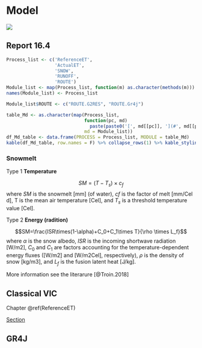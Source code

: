# Model {#model}

![](fig/EDHM_model.png)

## Report 16.4


```r

Process_list <- c('ReferenceET',
                  'ActualET',
                  'SNOW',
                  'RUNOFF',
                  'ROUTE')
Module_list <- map(Process_list, function(m) as.character(methods(m)))
names(Module_list) <- Process_list

Module_list$ROUTE <- c("ROUTE.G2RES", "ROUTE.Gr4j")

table_Md <- as.character(map(Process_list,
                             function(pc, md)
                               paste(paste0('[', md[[pc]], '](#', md[[pc]], ') '), collapse = '| '),
                             md = Module_list))
df_Md_table <- data.frame(PROCESS = Process_list, MODULE = table_Md)
kable(df_Md_table, row.names = F) %>% collapse_rows(1) %>% kable_styling(latex_options = "hold_position")

```



### Snowmelt 

Type 1 **Temperature**

$$SM=(T-T_s)\times c_f$$
where $SM$ is the snowmelt [mm] (of water), $cf$ is the factor of melt [mm/Cel d], T is the mean air temperature [Cel], and $T_s$ is a threshold temperature value [Cel].

Type 2 **Energy (radition)**

$$SM=\frac{ISR\times(1-\alpha)+C_0+C_1\times T}{\rho \times L_f}$$
where $\alpha$ is the snow albedo, $ISR$ is the incoming shortwave radiation [W/m2], $C_0$ and $C_1$ are factors accounting for the temperature-dependent energy fluxes ([W/m2] and [W/m2Cel], respectively), $\rho$ is the density of snow [kg/m3], and $L_f$ is the fusion latent heat [J/kg].

More information see the literarure [@Troin.2018]


## Classical VIC

Chapter \@ref(ReferenceET)


[Section](#ReferenceET)

## GR4J

